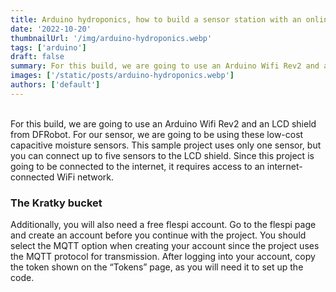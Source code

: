 ```yaml
---
title: Arduino hydroponics, how to build a sensor station with an online dashboard
date: '2022-10-20'
thumbnailUrl: '/img/arduino-hydroponics.webp'
tags: ['arduino']
draft: false
summary: For this build, we are going to use an Arduino Wifi Rev2 and an LCD shield from DFRobot
images: ['/static/posts/arduino-hydroponics.webp']
authors: ['default']
---
```


<br />
<Typography color="text.secondary">
	For this build, we are going to use an Arduino Wifi Rev2 and an LCD shield
	from DFRobot. For our sensor, we are going to be using these low-cost
	capacitive moisture sensors. This sample project uses only one sensor, but
	you can connect up to five sensors to the LCD shield. Since this project is
	going to be connected to the internet, it requires access to an
	internet-connected WiFi network.
</Typography>
<br />

### The Kratky bucket

<Typography color="text.secondary">
	Additionally, you will also need a free flespi account. Go to the flespi page
	and create an account before you continue with the project. You should select
	the MQTT option when creating your account since the project uses the MQTT
	protocol for transmission. After logging into your account, copy the token
	shown on the “Tokens” page, as you will need it to set up the code.
</Typography>
<br />
